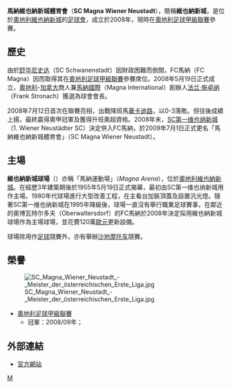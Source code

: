 {{noteta
|G1=足球
|T=zh-hans:维也纳新城足球俱乐部;zh-hk:馬納維也納新城體育會;zh-tw:馬納維也納新城體育會;
|1=zh-hans:维也纳新城足球俱乐部;zh-hk:馬納維也納新城體育會;zh-tw:馬納維也納新城體育會;
}}
{{Football club infobox
| clubname = 維也納新城
| image    = [[File:SC_Magna_Wiener_Neustadt.svg|logo]]
| fullname = SC Magna Wiener Neustadt
| nickname = 
| founded  = 2008年5月19日
| ground   = [[維也納新城球場|維也納新城球場]]<br />（Stadion Wiener Neustadt）
| city     = [[維也納新城|維也納新城]]
| capacity = 8,000人
| chairman = {{flagicon|AUT}} [[法兰·施卓纳|法兰·施卓纳]]<br />（Frank Stronach）
| manager  = {{flagicon|AUT}} [[漢密·卡夫|漢密·卡夫]]<br />（Helmut Kraft）
| league   = [[奧地利足球甲級聯賽|奧地利足球甲級聯賽]]
| season   = 2014–15
| position = 奧地利超，第 10 位（降班）
| pattern_la1=_puma_2010_white|pattern_b1=_puma_2010_white|pattern_ra1=_puma_2010_white
| leftarm1=0000FF|body1=0000FF|rightarm1=0000FF|shorts1=FFFFFF|socks1=0000FF
| pattern_la2=_puma_2010_onwhite|pattern_b2=_puma_2010_onwhite|pattern_ra2=_puma_2010_onwhite
| leftarm2=0000FF|body2=0000FF|rightarm2=0000FF|shorts2=0000FF|socks2=FFFFFF|
}}

'''馬納維也納新城體育會'''（'''SC Magna Wiener Neustadt'''），簡稱'''維也納新城'''，是位於[[奧地利|奧地利]][[維也納新城|維也納新城]]的[[足球會|足球會]]，成立於2008年，現時在[[奧地利足球甲級聯賽|奧地利足球甲級聯賽]]參賽。

== 歷史 ==
由於[[舒华尼史达体育会|舒华尼史达]]（SC Schwanenstadt）因財政困難而倒閉，FC馬納（FC Magna）因而取得其在[[奧地利足球甲級聯賽|奧地利足球甲級聯賽]]參賽席位。2008年5月19日正式成立，[[奧地利|奧地利]]-[[加拿大|加拿大]]商人兼[[馬納國際|馬納國際]]（Magna International）創辦人[[法兰·施卓纳|法兰·施卓纳]]（Frank Stronach）獲選為球會會長。

2008年7月12日首次在聯賽亮相，出戰降班馬[[因斯布魯克華卡迪路足球會|華卡迪路]]，以0-3落敗。但往後成績上揚，最終贏得奧甲冠軍及獲得升班奧超資格。2008年末，[[第一维也纳新城体育会|SC第一维也纳新城]]（1. Wiener Neustädter SC）決定併入FC馬納，於2009年7月1日正式更名「馬納維也納新城體育會」（SC Magna Wiener Neustadt）。

== 主場 ==
'''維也納新城球場'''（{{lang-de|'''Stadion Wiener Neustadt'''}}）亦稱「馬納運動場」（''Magna Arena''），位於[[奧地利|奧地利]][[維也納新城|維也納新城]]。在經歷3年建築期後於1955年5月19日正式揭幕，最初由SC第一维也纳新城用作主場。1980年代球場進行大型改善工程，在主看台加裝頂蓋及設置汎光燈。隨著SC第一维也纳新城在1995年降級後，球場一直沒有舉行職業足球賽事，在鄰近的奥博瓦特尔多夫（Oberwaltersdorf）的FC馬納於2008年決定採用維也納新城球場作為主場球場，並花費120萬[[歐元|歐元]]更新設備。

球場除用作[[英式足球|足球]]競賽外，亦有舉辦[[沙地摩托车|沙地摩托车]]競賽。

== 榮譽 ==
[[File:SC_Magna_Wiener_Neustadt_-_Meister_der_österreichischen_Erste_Liga.jpg|thumb]] 
* [[奧地利足球甲級聯賽|奧地利足球甲級聯賽]]
** 冠軍：2008/09年；

== 外部連結 ==
* [https://web.archive.org/web/20080828040041/http://www.fcmagna.at/de/home/ 官方網站] {{de icon}}

{{奧地利足球超級聯賽}}

[[Category:奧地利足球俱樂部|M]]